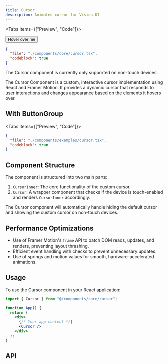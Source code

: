```yaml
---
title: Cursor
description: Animated cursor for Vision UI
---
```




<Tabs items={["Preview", "Code"]}>

<Tab value="Preview" data-vision-os-ui>
  <ComponentWrapper>
    <Cursor />
    <Button>Hover over me</Button>
  </ComponentWrapper>
</Tab>

<Tab value="Code">

```json doc-gen:file
{
  "file": "./components/core/cursor.tsx",
  "codeblock": true
}
```

</Tab>
</Tabs>

<Callout type="warn" title="Mouse only">
  The Cursor component is currently only supported on non-touch devices.
</Callout>

The Cursor Component is a custom, interactive cursor implementation using React and Framer Motion. It provides a dynamic cursor that responds to user interactions and changes appearance based on the elements it hovers over.

## With ButtonGroup

<Tabs items={["Preview", "Code"]}>

<Tab value="Preview" data-vision-os-ui>
  <ComponentWrapper gradient>
    <WithButtonGroup />
  </ComponentWrapper>
</Tab>

<Tab value="Code">

```json doc-gen:file
{
  "file": "./components/examples/cursor.tsx",
  "codeblock": true
}
```

</Tab>
</Tabs>

## Component Structure

The component is structured into two main parts:

1. `CursorInner`: The core functionality of the custom cursor.
2. `Cursor`: A wrapper component that checks if the device is touch-enabled and renders `CursorInner` accordingly.

The Cursor component will automatically handle hiding the default cursor and showing the custom cursor on non-touch devices.

## Performance Optimizations

- Use of Framer Motion's `frame` API to batch DOM reads, updates, and renders, preventing layout thrashing.
- Efficient event handling with checks to prevent unnecessary updates.
- Use of springs and motion values for smooth, hardware-accelerated animations.

## Usage

To use the Cursor component in your React application:

```jsx
import { Cursor } from "@/components/core/cursor";

function App() {
  return (
    <div>
      {/* Your app content */}
      <Cursor />
    </div>
  );
}
```

## API

<AutoTypeTable path="./components/core/cursor.tsx" name="CursorProps" />
